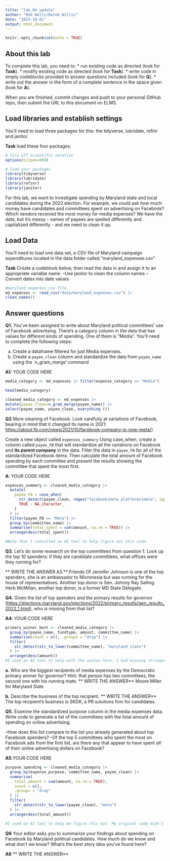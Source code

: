 ```yaml
---
title: "lab_04_update"
author: "Rob Wells/Derek Willis"
date: "2025-10-01"
output: html_document
---
```


```r
knitr::opts_chunk$set(echo = TRUE)
```

## About this lab

To complete this lab, you need to: \* run existing code as directed (look for **Task**). \* modify existing code as directed (look for **Task**). \* write code in empty codeblocks provided to answer questions included (look for **Q**). \* write out the answer in the form of a complete sentence in the space given (look for **A**).

When you are finished, commit changes and push to your personal GitHub repo, then submit the URL to this document on ELMS.

## Load libraries and establish settings

You'll need to load three packages for this: the tidyverse, lubridate, refinr and janitor.

**Task** load these four packages.

```r
# Turn off scientific notation
options(scipen=999)

# load your packages
library(tidyverse)
library(lubridate)
library(refinr) 
library(janitor)

```

For this lab, we want to investigate spending by Maryland state and local candidates during the 2022 election. For example, we could ask how much money have candidates and committees spent on advertising on Facebook? Which vendors received the most money for media expenses? We have the data, but it's messy - names of payees are spelled differently and capitalized differently - and we need to clean it up. 


## Load Data

You'll need to load one data set, a CSV file of Maryland campaign expenditures located in the data folder called "maryland_expenses.csv"

**Task** Create a codeblock below, then read the data in and assign it to an appropriate variable name. 
--Use janitor to clean the column names
--Convert dates into date values

```r
#maryland expenses csv file 
md_expenses <- read_csv("data/maryland_expenses.csv") |> 
clean_names()

```

## Answer questions

**Q1.** You've been assigned to write about Maryland political committees' use of Facebook advertising. There's a category column in the data that has values for different kinds of spending. One of them is "Media". You'll need to complete the following steps:

a.  Create a dataframe filtered for just Media expenses.
b.  Create a `payee_clean` column and standardize the data from `payee_name` using the `n_gram_merge' command

**A1:** YOUR CODE HERE
```r
media_category <- md_expenses |> filter(expense_category == "Media")

head(media_category) 

cleaned_media_category <- md_expenses |>
mutate(payee_clean=n_gram_merge(payee_name)) |>
select(payee_name, payee_clean, everything ())
```


**Q2** More cleaning of Facebook. Look carefully at variations of Facebook, bearing in mind that it changed its name in 2021: <https://about.fb.com/news/2021/10/facebook-company-is-now-meta/>).

Create a new object called `expenses_summary` 
Using case_when, create a column called `payee_FB` that will standardize all the variations on Facebook and **its parent company** in the data. 
Filter the data in `payee_FB` for all of the standardized Facebook items.
Then calculate the total amount of Facebook spending by each committee and present the results showing the committee that spent the most first.

**A**: YOUR CODE HERE
```r
expenses_summary <- cleaned_media_category |>
  mutate(
    payee_FB = case_when(
      str_detect(payee_clean, regex("facebook|meta platforms|meta", ignore_case = TRUE)) ~ "Meta",
      TRUE ~ NA_character_
    )
  ) |>
  filter(payee_FB == "Meta") |>
  group_by(committee_name) |>
  summarise(total_spent = sum(amount, na.rm = TRUE)) |>
  arrange(desc(total_spent))

#Note that I consulted an AI tool to help figure out this code. 
```

**Q3.** Let's do some research on the top committees from question 1. Look up the top 10 spenders: if they are candidate committees, what offices were they running for? 

** WRITE THE ANSWER**
**A3.** Friends Of Jennifer Johnson is one of the top spenders, she is an ambassador to Micronesia but was running for the house of representatives. Another top donor is Sen. Johnny Ray Salling. Herb McMillan, another top donor, is a former MD State Delegate. 

**Q4.** Given the list of top spenders and the primary results for governor (<https://elections.maryland.gov/elections/2022/primary_results/gen_results_2022_1.html>), who is missing from that list? 

**A4**: YOUR CODE HERE
```r
primary_winner_best <- cleaned_media_category |>
  group_by(payee_name, fundtype, amount, committee_name) |>
  summarise(count = n(), .groups = "drop") |>
  filter(
    str_detect(str_to_lower(committee_name), "maryland slate")
  ) |>
  arrange(desc(amount))
#I used an AI tool to help with the syntax here. I had missing stringers.  It also added the .groups function.
```

**a.** Who are the biggest recipients of media expenses by the Democratic primary winner for governor? Hint: that person has two committees, the second one with his running mate.
** WRITE THE ANSWER**
Moore Miller for Maryland Slate

**b.** Describe the business of the top recipient.
** WRITE THE ANSWER**
The top recipient's business is SKDK, a PR solutions firm for candidates. 

**Q5.** Examine the standardized purpose column in the media expenses data. Write code to generate a list of the committees with the total amount of spending on online advertising. 

--How does this list compare to the list you already generated about top Facebook spenders? 
--Of the top 5 committees who spent the most on Facebook ads from the first list, are there any that appear to have spent *all* of their online advertising dollars on Facebook?

**A5.**YOUR CODE HERE


```r

purpose_spending <- cleaned_media_category |>
  group_by(expense_purpose, committee_name, payee_clean) |>
  summarise(
    total_amount = sum(amount, na.rm = TRUE),
    count = n(),
    .groups = "drop"
  ) |>
  filter(
    str_detect(str_to_lower(payee_clean), "meta")
  ) |>
  arrange(desc(total_amount))

#I used an AI tool to help me figure this out. My original code didn't match uppercase/lowercase variables, and it was being rendered redundant by the summarise count function.
```

**Q6** Your editor asks you to summarize your findings about spending on Facebook by Maryland political candidates. How much do we know and what don't we know? What's the best story idea you've found here?

**A6** ** WRITE THE ANSWER**

